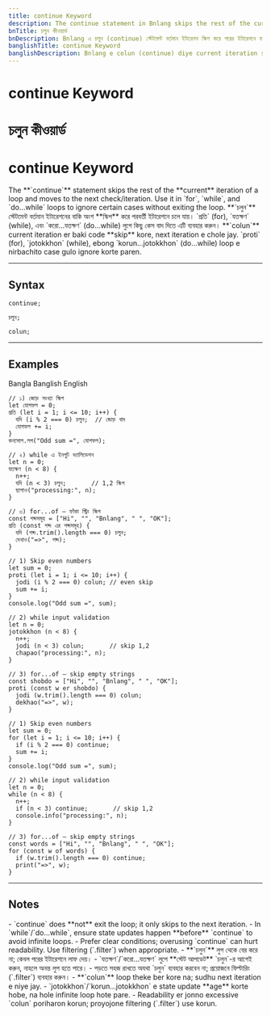 ```yaml
---
title: continue Keyword
description: The continue statement in Bnlang skips the rest of the current loop iteration and proceeds to the next one. Examples in English, Bangla, and Banglish.
bnTitle: চলুন কীওয়ার্ড
bnDescription: Bnlang এ চলুন (continue) স্টেটমেন্ট বর্তমান ইটারেশন স্কিপ করে পরের ইটারেশনে যায়—উদাহরণসহ।
banglishTitle: continue Keyword
banglishDescription: Bnlang e colun (continue) diye current iteration skip kore next e jay.
---
```


# <I18nEnglish>continue Keyword</I18nEnglish>
# <I18nBangla>চলুন কীওয়ার্ড</I18nBangla>
# <I18nBanglish>continue Keyword</I18nBanglish>

<I18nEnglish>
The **`continue`** statement skips the rest of the **current** iteration of a loop and moves to the next check/iteration.  
Use it in `for`, `while`, and `do...while` loops to ignore certain cases without exiting the loop.
</I18nEnglish>

<I18nBangla>
**`চলুন`** স্টেটমেন্ট বর্তমান ইটারেশনের বাকি অংশ **স্কিপ** করে পরবর্তী ইটারেশনে চলে যায়।  
`প্রতি` (for), `যতক্ষণ` (while), এবং `করো...যতক্ষণ` (do...while) লুপে কিছু কেস বাদ দিতে এটি ব্যবহার করুন।
</I18nBangla>

<I18nBanglish>
**`colun`** current iteration er baki code **skip** kore, next iteration e chole jay.  
`proti` (for), `jotokkhon` (while), ebong `korun...jotokkhon` (do...while) loop e nirbachito case gulo ignore korte paren.
</I18nBanglish>

---

## Syntax

<I18nEnglish>

```bnl
continue;
```
</I18nEnglish>

<I18nBangla>

```bnl
চলুন;
```
</I18nBangla>

<I18nBanglish>

```bnl
colun;
```
</I18nBanglish>

---

## Examples

<Tabs defaultValue="bangla" className="w-full">
  <TabsList>
    <TabsTrigger value="bangla">Bangla</TabsTrigger>
    <TabsTrigger value="banglish">Banglish</TabsTrigger>
    <TabsTrigger value="english">English</TabsTrigger>
  </TabsList>

  <TabsContent value="bangla">

```bnl
// ১) জোড় সংখ্যা স্কিপ
let যোগফল = 0;
প্রতি (let i = 1; i <= 10; i++) {
  যদি (i % 2 === 0) চলুন;  // জোড় বাদ
  যোগফল += i;
}
কনসোল.লগ("Odd sum =", যোগফল);

// ২) while এ ইনপুট ভ্যালিডেশন
let n = 0;
যতক্ষণ (n < 8) {
  n++;
  যদি (n < 3) চলুন;       // 1,2 স্কিপ
  ছাপাও("processing:", n);
}

// ৩) for...of — ফাঁকা স্ট্রিং স্কিপ
const শব্দসমূহ = ["Hi", "", "Bnlang", " ", "OK"];
প্রতি (const শব্দ এর শব্দসমূহ) {
  যদি (শব্দ.trim().length === 0) চলুন;
  দেখাও("=>", শব্দ);
}
```
  </TabsContent>

  <TabsContent value="banglish">

```bnl
// 1) Skip even numbers
let sum = 0;
proti (let i = 1; i <= 10; i++) {
  jodi (i % 2 === 0) colun; // even skip
  sum += i;
}
console.log("Odd sum =", sum);

// 2) while input validation
let n = 0;
jotokkhon (n < 8) {
  n++;
  jodi (n < 3) colun;       // skip 1,2
  chapao("processing:", n);
}

// 3) for...of — skip empty strings
const shobdo = ["Hi", "", "Bnlang", " ", "OK"];
proti (const w er shobdo) {
  jodi (w.trim().length === 0) colun;
  dekhao("=>", w);
}
```
  </TabsContent>

  <TabsContent value="english">

```bnl
// 1) Skip even numbers
let sum = 0;
for (let i = 1; i <= 10; i++) {
  if (i % 2 === 0) continue;
  sum += i;
}
console.log("Odd sum =", sum);

// 2) while input validation
let n = 0;
while (n < 8) {
  n++;
  if (n < 3) continue;       // skip 1,2
  console.info("processing:", n);
}

// 3) for...of — skip empty strings
const words = ["Hi", "", "Bnlang", " ", "OK"];
for (const w of words) {
  if (w.trim().length === 0) continue;
  print("=>", w);
}
```
  </TabsContent>
</Tabs>

---

## Notes

<I18nEnglish>
- `continue` does **not** exit the loop; it only skips to the next iteration.  
- In `while`/`do...while`, ensure state updates happen **before** `continue` to avoid infinite loops.  
- Prefer clear conditions; overusing `continue` can hurt readability. Use filtering (`.filter`) when appropriate.
</I18nEnglish>

<I18nBangla>
- **`চলুন`** লুপ থেকে বের করে না; কেবল পরের ইটারেশনে লাফ দেয়।  
- `যতক্ষণ`/`করো...যতক্ষণ` লুপে **স্টেট আপডেট** `চলুন`-র আগেই করুন, নাহলে অনন্ত লুপ হতে পারে।  
- পড়তে সহজ রাখতে অযথা `চলুন` ব্যবহার করবেন না; প্রয়োজনে ফিল্টারিং (`.filter`) ব্যবহার করুন।
</I18nBangla>

<I18nBanglish>
- **`colun`** loop theke ber kore na; sudhu next iteration e niye jay.  
- `jotokkhon`/`korun...jotokkhon` e state update **age** korte hobe, na hole infinite loop hote pare.  
- Readability er jonno excessive `colun` poriharon korun; proyojone filtering (`.filter`) use korun.
</I18nBanglish>
